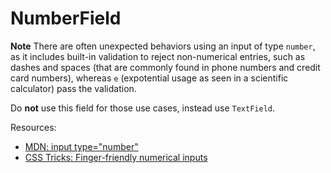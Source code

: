 <!-- NumberField.stories.mdx -->


<Meta title="NumberField" component={NumberField} />

# NumberField

**Note** There are often unexpected behaviors using an input
of type `number`, as it includes built-in validation to reject non-numerical entries,
such as dashes and spaces (that are commonly found in phone numbers and credit card
numbers), whereas `e` (expotential usage as seen in a scientific calculator) pass the validation.

Do **not** use this field for those use cases, instead use `TextField`.

Resources:

- [MDN: input type="number"](https://developer.mozilla.org/en-US/docs/Web/HTML/Element/input/number)
- [CSS Tricks: Finger-friendly numerical inputs](https://css-tricks.com/finger-friendly-numerical-inputs-with-inputmode/)

<Canvas>
  <Story story={Default} />
</Canvas>

<ArgsTable of={NumberField} story="^" />
